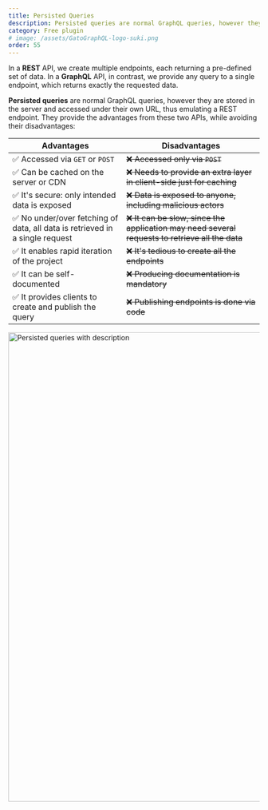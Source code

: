 ```yaml
---
title: Persisted Queries
description: Persisted queries are normal GraphQL queries, however they are stored in the server and accessed under their own URL, thus emulating a REST endpoint.
category: Free plugin
# image: /assets/GatoGraphQL-logo-suki.png
order: 55
---
```


In a **REST** API, we create multiple endpoints, each returning a pre-defined set of data. In a **GraphQL** API, in contrast, we provide any query to a single endpoint, which returns exactly the requested data.

**Persisted queries** are normal GraphQL queries, however they are stored in the server and accessed under their own URL, thus emulating a REST endpoint. They provide the advantages from these two APIs, while avoiding their disadvantages:

| Advantages | Disadvantages |
| --- | --- |
| ✅ Accessed via `GET` or `POST` | ~~❌ Accessed only via `POST`~~ |
| ✅ Can be cached on the server or CDN | ~~❌ Needs to provide an extra layer in client-side just for caching~~ |
| ✅ It's secure: only intended data is exposed | ~~❌ Data is exposed to anyone, including malicious actors~~ |
| ✅ No under/over fetching of data, all data is retrieved in a single request | ~~❌ It can be slow, since the application may need several requests to retrieve all the data~~ |
| ✅ It enables rapid iteration of the project | ~~❌ It's tedious to create all the endpoints~~ |
| ✅ It can be self-documented | ~~❌ Producing documentation is mandatory~~ |
| ✅ It provides clients to create and publish the query | ~~❌ Publishing endpoints is done via code~~ |

<Image
  src="/assets/guides/upstream/persisted-queries-page.png"
  width="1024"
  height="940"
  alt="Persisted queries with description"
  caption="Persisted queries with description"
/>

